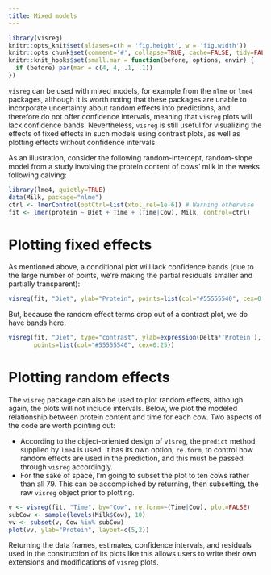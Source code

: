 ```yaml
---
title: Mixed models
---
```


```r
library(visreg)
knitr::opts_knit$set(aliases=c(h = 'fig.height', w = 'fig.width'))
knitr::opts_chunk$set(comment='#', collapse=TRUE, cache=FALSE, tidy=FALSE)
knitr::knit_hooks$set(small.mar = function(before, options, envir) {
  if (before) par(mar = c(4, 4, .1, .1))
})
```

`visreg` can be used with mixed models, for example from the `nlme` or `lme4` packages, although it is worth noting that these packages are unable to incorporate uncertainty about random effects into predictions, and therefore do not offer confidence intervals, meaning that `visreg` plots will lack confidence bands.  Nevertheless, `visreg` is still useful for visualizing the effects of fixed effects in such models using contrast plots, as well as plotting effects without confidence intervals.

As an illustration, consider the following random-intercept, random-slope model from a study involving the protein content of cows' milk in the weeks following calving:

```r
library(lme4, quietly=TRUE)
data(Milk, package="nlme")
ctrl <- lmerControl(optCtrl=list(xtol_rel=1e-6)) # Warning otherwise
fit <- lmer(protein ~ Diet + Time + (Time|Cow), Milk, control=ctrl)
```

# Plotting fixed effects

As mentioned above, a conditional plot will lack confidence bands (due to the large number of points, we're making the partial residuals smaller and partially transparent):

```r
visreg(fit, "Diet", ylab="Protein", points=list(col="#55555540", cex=0.25))
```

But, because the random effect terms drop out of a contrast plot, we do have bands here:

```r
visreg(fit, "Diet", type="contrast", ylab=expression(Delta*'Protein'), 
       points=list(col="#55555540", cex=0.25))
```

# Plotting random effects

The `visreg` package can also be used to plot random effects, although again, the plots will not include intervals.  Below, we plot the modeled relationship between protein content and time for each cow.  Two aspects of the code are worth pointing out:

* According to the object-oriented design of `visreg`, the `predict` method supplied by `lme4` is used.  It has its own option, `re.form`, to control how random effects are used in the prediction, and this must be passed through `visreg` accordingly.
* For the sake of space, I'm going to subset the plot to ten cows rather than all 79.  This can be accomplished by returning, then subsetting, the raw `visreg` object prior to plotting.

```r
v <- visreg(fit, "Time", by="Cow", re.form=~(Time|Cow), plot=FALSE)
subCow <- sample(levels(Milk$Cow), 10)
vv <- subset(v, Cow %in% subCow)
plot(vv, ylab="Protein", layout=c(5,2))
```

Returning the data frames, estimates, confidence intervals, and residuals used in the construction of its plots like this allows users to write their own extensions and modifications of `visreg` plots.
